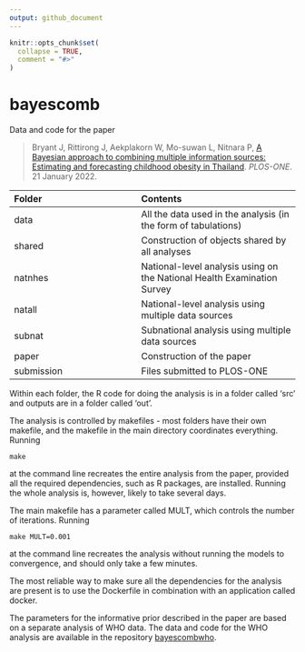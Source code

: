 ```yaml
---
output: github_document
---
```


<!-- README.md is generated from README.Rmd. Please edit that file -->

```r
knitr::opts_chunk$set(
  collapse = TRUE,
  comment = "#>"
)
```

# bayescomb

Data and code for the paper

> Bryant J, Rittirong J, Aekplakorn W, Mo-suwan L, Nitnara P, [A Bayesian approach to combining multiple information sources: Estimating and forecasting childhood obesity in Thailand](https://doi.org/10.1371/journal.pone.0262047). *PLOS-ONE*. 21 January 2022.


| Folder | Contents |
|:-------|:---------|
| data | All the data used in the analysis (in the form of tabulations) |
| shared | Construction of objects shared by all analyses |
| natnhes | National-level analysis using on the National Health Examination Survey |
| natall | National-level analysis using multiple data sources |
| subnat | Subnational analysis using multiple data sources |
| paper | Construction of the paper |
| submission | Files submitted to PLOS-ONE |

Within each folder, the R code for doing the analysis is in a folder called 'src' and outputs are in a folder called 'out'.

The analysis is controlled by makefiles - most folders have their own makefile, and the makefile in the main directory coordinates everything.  Running

```
make
```

at the command line recreates the entire analysis from the paper, provided all the required dependencies, such as R packages, are installed. Running the whole analysis is, however, likely to take several days.

The main makefile has a parameter called MULT, which controls the number of iterations. Running

```
make MULT=0.001
```

at the command line recreates the analysis without running the models to convergence, and should only take a few minutes.

The most reliable way to make sure all the dependencies for the analysis are present is to use the Dockerfile in combination with an application called docker.

The parameters for the informative prior described in the paper are based on a separate analysis of WHO data. The data and code for the WHO analysis are available in the repository [bayescombwho](https://github.com/johnrbryant/bayescombwho).
